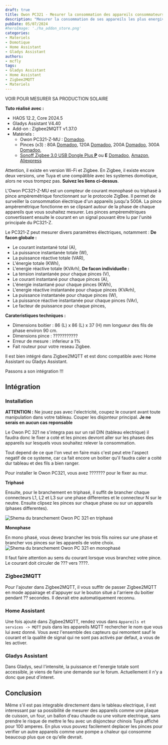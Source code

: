 ```yaml
---
draft: true
title: Owon PC321 - Mesurer la consommation des appareils consommateurs d'energie (jusqu'a 500A)
description: "Mesurer la consommation de ses appareils les plus energivor n'est pas evident. Le Owon PC321-Z permet de mesurer des appareils jusqu'a 500A et le tout en Zigbee 3.0."
pubDate: 05/07/2024
#heroImage: './ha_addon_store.png'
categories: 
- Materiels
- Domotique
- Home Assistant
- Gladys Assistant
authors: 
- mcfly
tags:
- Gladys Assistant
- Home Assistant
- Zigbee2MQTT
- Materiels
---
```


VOIR POUR MESURER SA PRODUCTION SOLAIRE

**Tuto réalisé avec :**
* HAOS 12.2, Core 2024.5
* Gladys Assistant V4.40
* Add-on : Zigbee2MQTT v1.37.0
* Matériels : 
  * Owon PC321-Z-MU : [Domadoo](https://www.domadoo.fr/fr/peripheriques/6372-owon-compteur-de-consommation-electrique-zigbee-monophasetriphase-80-a-300a.html?domid=66).
  * Pinces (x3) : 80A [Domadoo](https://www.domadoo.fr/fr/accessoires-electriques/6367-owon-3-pinces-amperemetriques-80a-pour-compteur-de-consommation-owon.html?domid=66), 120A [Domadoo](https://www.domadoo.fr/fr/accessoires-electriques/6369-owon-3-pinces-amperemetriques-120a-pour-compteur-de-consommation-owon.html?domid=66), 200A [Domadoo](https://www.domadoo.fr/fr/accessoires-electriques/6370-owon-3-pinces-amperemetriques-200a-pour-compteur-de-consommation-owon.html?domid=66), 300A [Domadoo](https://www.domadoo.fr/fr/accessoires-electriques/6371-owon-3-pinces-amperemetriques-300a-pour-compteur-de-consommation-owon.html?domid=66), 
  * [Sonoff Zigbee 3.0 USB Dongle Plus **P**](https://amzn.to/41W8f4W) ou **E** [Domadoo](https://www.domadoo.fr/fr/interface-domotique/6315-sonoff-zbdongle-e-cle-usb-dongle-zigbee-30-antenne-externe-20dbm-v2.html?domid=66), [Amazon](https://amzn.to/4baBRPQ), [Aliexpress](https://s.click.aliexpress.com/e/_Dd4Qrb9)

<Alert type ="warning">Attention, il existe en version Wi-Fi et Zigbee. En Zigbee, il existe encore deux versions, une Tuya et une compâtible avec les systemes domotique, alors ne vous trompez pas. **Suivez les liens ci-dessus**.</Alert>

L'Owon PC321-Z-MU est un compteur de courant monophasé ou triphasé à pince ampèremétrique fonctionnant sur le protocole ZigBee. Il permet de surveiller la consommation électrique d'un appareils jusqu'a 500A. La pince ampèremétrique fonctionne en se clipsant autour de la phase de chaque appareils que vous souhaitez mesurer. Les pinces ampèremétriques convertissent ensuite le courant en un signal pouvant être lu par l'unité principale du PC321-Z.

Le PC321-Z peut mesurer divers paramètres électriques, notamment :
**De facon globale :**
* Le courant instantané total (A),
* La puissance instantanée totale (W),
* La puissance réactive totale (VAR),
* L'énergie totale (KWh),
* L'energie réactive totale (KVArh),
**De facon individuelle :**
* La tension instantanée pour chaque pinces (V),
* Le courant instantané pour chaque pinces (A),
* L'énergie instantané pour chaque pinces (KWh),
* L'energie réactive instantanée pour chaque pinces (KVArh),
* La puissance instantanée pour chaque pinces (W),
* La puissance réactive instantanée pour chaque pinces (VAr),
* Le facteur de puissance pour chaque pinces,

**Carateristiques techniques :**
* Dimensions boitier : 86 (L) x 86 (L) x 37 (H) mm longueur des fils de phase environ 90 cm.
* Dimensions pince : ???????????
* Erreur de mesure : inferieur a 1%
* Fait routeur pour votre reseau Zigbee.

Il est bien intégré dans Zigbee2MQTT et est donc compatible avec Home Assistant ou Gladys Assistant.

Passons a son intégration !!!

## Intégration
### Installation
<Alert type="danger">**ATTENTION :** Ne jouez pas avec l'electricité, coupez le courant avant toute manipulation dans votre tableau. Couper les disjonteur principal. **Je ne serais en aucun cas reponsable** </Alert>

Le Owon PC 321 ne s'integra pas sur un rail DIN (tableau electrique) il faudra donc le fixer a coté et les pinces devront aller sur les phases des appareils sur lesquels vous souhaitez relever la consommation.

<Alert type="info">Tout depend de ce que l'on veut en faire mais c'est peut etre l'aspect negatif de ce systeme, car ca fait encore un boitier qu'il faudra caler a coité dur tableau et des fils a bien ranger.</Alert>

Pour installer le Owon PC321, vous avez ??????? pour le fixer au mur.

**Triphasé**

Ensuite, pour le branchement en triphasé, il suffit de brancher chaque connecteurs L1, L2 et L3 sur une phase differentes et le connecteur N sur le neutre. Ensuite clipsez les pinces sur chaque phase ou sur un appareils (phases differentes).

![Shema du branchement Owon PC 321 en triphasé](./img/OWON-PC321-branchement-tetra.jpg)

**Monophase**

En mono phasé, vous devez brancher les trois fils noires sur une phase et brancher vos pinces sur les appareils de votre choix.
![Shema du branchement Owon PC 321 en monophasé](./img/OWON-PC321-branchement-mono.jpg)

<Alert type="warning">Il faut faire attention au sens du courant lorsque vous branchez votre pince. Le courant doit circuler de ??? vers ????.</Alert>

### Zigbee2MQTT
Pour l'ajouter dans Zigbee2MQTT, il vous suffitr de passer Zigbee2MQTT en mode appairage et d'appuyer sur le bouton situé a l'arriere du boitier pendant ?? secondes. Il devrait etre automatiquement reconnu.

### Home Assistant
Une fois ajouté dans Zigbee2MQTT, rendez vous dans `Appareils et services -> MQTT` puis dans les appareils MQTT rechercher le nom que vous lui avez donné. Vous avez l'ensemble des capteurs qui remontent sauf le courant et la qualité de signal qui ne sont pas activés par defaut, a vous de les activer.

### Gladys Assistant
Dans Gladys, seul l'intensité, la puissance et l'energie totale sont accessible, je viens de faire une demande sur le forum. Actuellement il n'y a donc que peut d'interet.

## Conclusion
Même s'il est pas integrable directement dans le tableau electrique, il est interessant par sa possibilité de mesurer des appareils comme une plaque de cuisson, un four, un ballon d'eau chaude ou une voiture electrique, sans prendre le risque de mettre le feu avec un disjoncteur chinois Tuya affiché pour 100 amperes. En plus vous pouvez facilement deplacer les pinces pour verifier un autre appareils comme une pompe a chaleur qui consomme beaucoup plus que ce qu'elle devrait.

